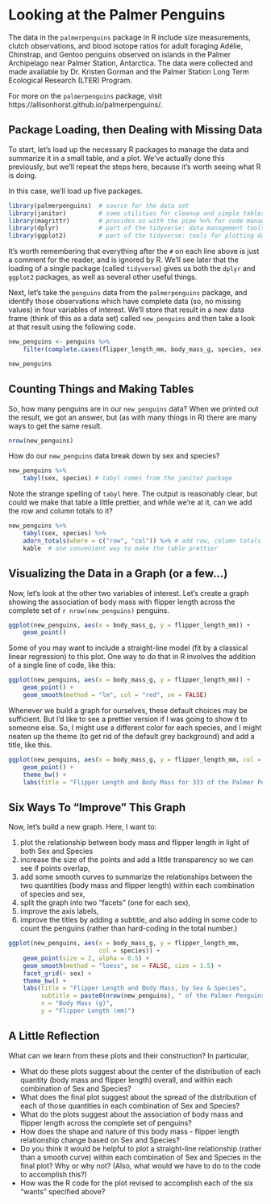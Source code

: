 # Looking at the Palmer Penguins

The data in the `palmerpenguins` package in R include size measurements, clutch observations, and blood isotope ratios for adult foraging Adélie, Chinstrap, and Gentoo penguins observed on islands in the Palmer Archipelago near Palmer Station, Antarctica. The data were collected and made available by Dr. Kristen Gorman and the Palmer Station Long Term Ecological Research (LTER) Program.  

For more on the `palmerpenguins` package, visit https://allisonhorst.github.io/palmerpenguins/.

## Package Loading, then Dealing with Missing Data

To start, let's load up the necessary R packages to manage the data and summarize it in a small table, and a plot. We've actually done this previously, but we'll repeat the steps here, because it's worth seeing what R is doing.

In this case, we'll load up five packages.

```r
library(palmerpenguins)  # source for the data set
library(janitor)         # some utilities for cleanup and simple tables
library(magrittr)        # provides us with the pipe %>% for code management
library(dplyr)           # part of the tidyverse: data management tools
library(ggplot2)         # part of the tidyverse: tools for plotting data
```

It's worth remembering that everything after the `#` on each line above is just a comment for the reader, and is ignored by R. We'll see later that the loading of a single package (called `tidyverse`) gives us both the `dplyr` and `ggplot2` packages, as well as several other useful things.

Next, let's take the `penguins` data from the `palmerpenguins` package, and identify those observations which have complete data (so, no missing values) in four variables of interest. We'll store that result in a new data frame (think of this as a data set) called `new_penguins` and then take a look at that result using the following code.

```r
new_penguins <- penguins %>%
    filter(complete.cases(flipper_length_mm, body_mass_g, species, sex))

new_penguins
```

## Counting Things and Making Tables

So, how many penguins are in our `new_penguins` data? When we printed out the result, we got an answer, but (as with many things in R) there are many ways to get the same result.

```r
nrow(new_penguins)
```

How do our `new_penguins` data break down by sex and species?

```r
new_penguins %>% 
    tabyl(sex, species) # tabyl comes from the janitor package
```

Note the strange spelling of `tabyl` here. The output is reasonably clear, but could we make that table a little prettier, and while we're at it, can we add the row and column totals to it?

```r
new_penguins %>% 
    tabyl(sex, species) %>%
    adorn_totals(where = c("row", "col")) %>% # add row, column totals
    kable  # one convenient way to make the table prettier
```

## Visualizing the Data in a Graph (or a few...)

Now, let's look at the other two variables of interest. Let's create a graph showing the association of body mass with flipper length across the complete set of `r nrow(new_penguins)` penguins.

```r
ggplot(new_penguins, aes(x = body_mass_g, y = flipper_length_mm)) +
    geom_point() 
```

Some of you may want to include a straight-line model (fit by a classical linear regression) to this plot. One way to do that in R involves the addition of a single line of code, like this:

```r
ggplot(new_penguins, aes(x = body_mass_g, y = flipper_length_mm)) +
    geom_point() +
    geom_smooth(method = "lm", col = "red", se = FALSE)
```

Whenever we build a graph for ourselves, these default choices may be sufficient. But I'd like to see a prettier version if I was going to show it to someone else. So, I might use a different color for each species, and I might neaten up the theme (to get rid of the default grey background) and add a title, like this.

```r
ggplot(new_penguins, aes(x = body_mass_g, y = flipper_length_mm, col = species)) +
    geom_point() + 
    theme_bw() + 
    labs(title = "Flipper Length and Body Mass for 333 of the Palmer Penguins")
```

## Six Ways To "Improve" This Graph

Now, let's build a new graph. Here, I want to:

1. plot the relationship between body mass and flipper length in light of both Sex and Species
2. increase the size of the points and add a little transparency so we can see if points overlap, 
3. add some smooth curves to summarize the relationships between the two quantities (body mass and flipper length) within each combination of species and sex,
4. split the graph into two "facets" (one for each sex),
5. improve the axis labels,
6. improve the titles by adding a subtitle, and also adding in some code to count the penguins (rather than hard-coding in the total number.)

```r
ggplot(new_penguins, aes(x = body_mass_g, y = flipper_length_mm, 
                         col = species)) +
    geom_point(size = 2, alpha = 0.5) + 
    geom_smooth(method = "loess", se = FALSE, size = 1.5) +
    facet_grid(~ sex) +
    theme_bw() + 
    labs(title = "Flipper Length and Body Mass, by Sex & Species",
         subtitle = paste0(nrow(new_penguins), " of the Palmer Penguins"),
         x = "Body Mass (g)", 
         y = "Flipper Length (mm)")
```

## A Little Reflection

What can we learn from these plots and their construction? In particular, 

- What do these plots suggest about the center of the distribution of each quantity (body mass and flipper length) overall, and within each combination of Sex and Species?
- What does the final plot suggest about the spread of the distribution of each of those quantities in each combination of Sex and Species?
- What do the plots suggest about the association of body mass and flipper length across the complete set of penguins? 
- How does the shape and nature of this body mass - flipper length relationship change based on Sex and Species?
- Do you think it would be helpful to plot a straight-line relationship (rather than a smooth curve) within each combination of Sex and Species in the final plot? Why or why not? (Also, what would we have to do to the code to accomplish this?)
- How was the R code for the plot revised to accomplish each of the six "wants" specified above?

